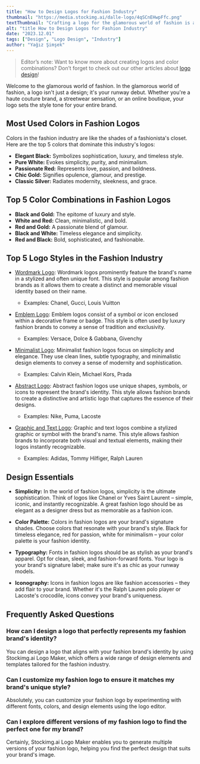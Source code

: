 ```yaml
---
title: "How to Design Logos for Fashion Industry"
thumbnail: "https://media.stockimg.ai/dalle-logo/4qSCnEHwpFfc.png"
textThumbnail: "Crafting a logo for the glamorous world of fashion is as easy as a runway debut with Stockimg.ai Logo Maker. It's user-friendly, AI-powered, and helps you create logos that set the style tone for your brand."
alt: "title How to Design Logos for Fashion Industry"
date: "2023.12.01"
tags: ["Design", "Logo Design", "Industry"]
author: "Yağız Şimşek"
---
```


<CustomImage
  src="https://media.stockimg.ai/dalle-logo/4qSCnEHwpFfc.png"
  alt="title How to Design Logos for Fashion Industry"
/>

> Editor’s note: Want to know more about creating logos and color combinations? Don’t forget to check out our other articles about [logo design](https://stockimg.ai/blog/logo-design)!

Welcome to the glamorous world of fashion. In the glamorous world of fashion, a logo isn't just a design; it's your runway debut. Whether you're a haute couture brand, a streetwear sensation, or an online boutique, your logo sets the style tone for your entire brand.

## Most Used Colors in Fashion Logos

Colors in the fashion industry are like the shades of a fashionista's closet. Here are the top 5 colors that dominate this industry's logos:

- **Elegant Black:** Symbolizes sophistication, luxury, and timeless style.
- **Pure White:** Evokes simplicity, purity, and minimalism.
- **Passionate Red:** Represents love, passion, and boldness.
- **Chic Gold:** Signifies opulence, glamour, and prestige.
- **Classic Silver:** Radiates modernity, sleekness, and grace.

## Top 5 Color Combinations in Fashion Logos

- **Black and Gold:** The epitome of luxury and style.
- **White and Red:** Clean, minimalistic, and bold.
- **Red and Gold:** A passionate blend of glamour.
- **Black and White:** Timeless elegance and simplicity.
- **Red and Black:** Bold, sophisticated, and fashionable.

## Top 5 Logo Styles in the Fashion Industry

- [Wordmark Logo](https://stockimg.ai/blog/design/how-to-design-wordmark-logos): Wordmark logos prominently feature the brand's name in a stylized and often unique font. This style is popular among fashion brands as it allows them to create a distinct and memorable visual identity based on their name.
  - Examples: Chanel, Gucci, Louis Vuitton

- [Emblem Logo](https://stockimg.ai/blog/design/how-to-design-emblem-logos): Emblem logos consist of a symbol or icon enclosed within a decorative frame or badge. This style is often used by luxury fashion brands to convey a sense of tradition and exclusivity.
  - Examples: Versace, Dolce & Gabbana, Givenchy

- [Minimalist Logo](https://stockimg.ai/blog/design/how-to-design-minimalist-logos): Minimalist fashion logos focus on simplicity and elegance. They use clean lines, subtle typography, and minimalistic design elements to convey a sense of modernity and sophistication.
  - Examples: Calvin Klein, Michael Kors, Prada

- [Abstract Logo](https://stockimg.ai/blog/design/how-to-design-abstract-logos): Abstract fashion logos use unique shapes, symbols, or icons to represent the brand's identity. This style allows fashion brands to create a distinctive and artistic logo that captures the essence of their designs.
  - Examples: Nike, Puma, Lacoste

- [Graphic and Text Logo](https://stockimg.ai/blog/design/how-to-design-text-and-graphic-logos): Graphic and text logos combine a stylized graphic or symbol with the brand's name. This style allows fashion brands to incorporate both visual and textual elements, making their logos instantly recognizable.
  - Examples: Adidas, Tommy Hilfiger, Ralph Lauren

## Design Essentials

- **Simplicity:** In the world of fashion logos, simplicity is the ultimate sophistication. Think of logos like Chanel or Yves Saint Laurent – simple, iconic, and instantly recognizable. A great fashion logo should be as elegant as a designer dress but as memorable as a fashion icon.

- **Color Palette:** Colors in fashion logos are your brand's signature shades. Choose colors that resonate with your brand's style. Black for timeless elegance, red for passion, white for minimalism – your color palette is your fashion identity.

- **Typography:** Fonts in fashion logos should be as stylish as your brand's apparel. Opt for clean, sleek, and fashion-forward fonts. Your logo is your brand's signature label; make sure it's as chic as your runway models.

- **Iconography:** Icons in fashion logos are like fashion accessories – they add flair to your brand. Whether it's the Ralph Lauren polo player or Lacoste's crocodile, icons convey your brand's uniqueness.

## Frequently Asked Questions

### How can I design a logo that perfectly represents my fashion brand's identity?
You can design a logo that aligns with your fashion brand's identity by using Stockimg.ai Logo Maker, which offers a wide range of design elements and templates tailored for the fashion industry.

### Can I customize my fashion logo to ensure it matches my brand's unique style?
Absolutely, you can customize your fashion logo by experimenting with different fonts, colors, and design elements using the logo editor.

### Can I explore different versions of my fashion logo to find the perfect one for my brand?
Certainly, Stockimg.ai Logo Maker enables you to generate multiple versions of your fashion logo, helping you find the perfect design that suits your brand's image.